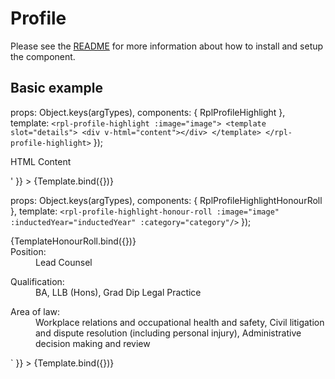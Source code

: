 
<Meta title="Organisms/Profile" />

# Profile
Please see the [README](https://github.com/dpc-sdp/ripple/blob/master/packages/components/Organisms/Profile/README.md) for more information about how to install and setup the component.

## Basic example

  props: Object.keys(argTypes),
  components: { RplProfileHighlight },
  template: `
    <rpl-profile-highlight :image="image">
      <template slot="details">
        <div v-html="content"></div>
      </template>
    </rpl-profile-highlight>
  `
});

<Canvas>
  <Story
    name="Profile highlight"
    args={{
      image: svgPlaceholder({ width: 156, height: 156 }),
      content: '<p>HTML Content</p>'
    }}
  >
    {Template.bind({})}
  </Story>
</Canvas>

<ArgsTable of={RplProfileHighlight} />

  props: Object.keys(argTypes),
  components: { RplProfileHighlightHonourRoll },
  template: `<rpl-profile-highlight-honour-roll :image="image" :inductedYear="inductedYear" :category="category"/>`
});

<Canvas>
  <Story
    name="Profile highlight honour roll"
    args={{
      image: svgPlaceholder({ width: 156, height: 156 }),
      inductedYear: '2018',
      category: 'Local Champion'
    }}
  >
    {TemplateHonourRoll.bind({})}
  </Story>
</Canvas>

<ArgsTable of={RplProfileHighlightHonourRoll} />

<Canvas>
  <Story
    name="Profile maintain 1:1 image dimensions"
    args={{
      image: svgPlaceholder({ width: 480, height: 800 }),
      content: `<dl class="rpl-description-list vgso-profile-position"><div class="rpl-description-list__row"><dt class="rpl-description-list__cell rpl-description-list__term">Position:</dt> <dd class="rpl-description-list__cell rpl-description-list__description">Lead Counsel</dd></div></dl> <dl class="rpl-description-list vgso-profile-qualification"><div class="rpl-description-list__row"><dt class="rpl-description-list__cell rpl-description-list__term">Qualification:</dt> <dd class="rpl-description-list__cell rpl-description-list__description">BA, LLB (Hons), Grad Dip Legal Practice</dd></div></dl> <dl class="rpl-description-list vgso-profile-area-of-law"><div class="rpl-description-list__row"><dt class="rpl-description-list__cell rpl-description-list__term">Area of law:</dt> <dd class="rpl-description-list__cell rpl-description-list__description">Workplace relations and occupational health and safety, Civil litigation and dispute resolution (including personal injury), Administrative decision making and review</dd></div></dl>`
    }}
  >
    {Template.bind({})}
  </Story>
</Canvas>

